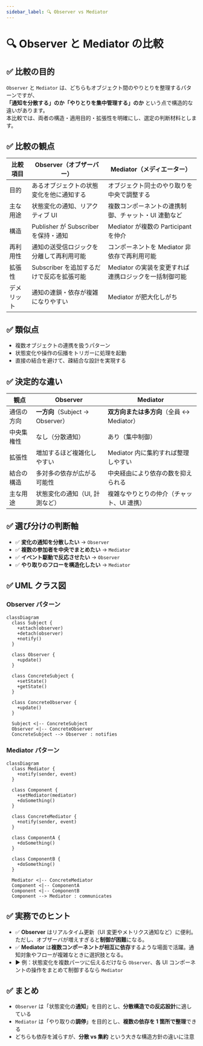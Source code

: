 ```yaml
---
sidebar_label: 🔍 Observer vs Mediator
---
```


# 🔍 Observer と Mediator の比較

## ✅ 比較の目的

`Observer` と `Mediator` は、どちらもオブジェクト間のやりとりを整理するパターンですが、  
**「通知を分散する」のか「やりとりを集中管理する」のか** という点で構造的な違いがあります。  
本比較では、両者の構造・適用目的・拡張性を明確にし、選定の判断材料とします。

## ✅ 比較の観点

| 比較項目   | Observer（オブザーバー）                  | Mediator（メディエーター）                            |
| ---------- | ----------------------------------------- | ----------------------------------------------------- |
| 目的       | あるオブジェクトの状態変化を他に通知する  | オブジェクト同士のやり取りを中央で調整する            |
| 主な用途   | 状態変化の通知、リアクティブ UI           | 複数コンポーネントの連携制御、チャット・UI 連動など   |
| 構造       | Publisher が Subscriber を保持・通知      | Mediator が複数の Participant を仲介                  |
| 再利用性   | 通知の送受信ロジックを分離して再利用可能  | コンポーネントを Mediator 非依存で再利用可能          |
| 拡張性     | Subscriber を追加するだけで反応を拡張可能 | Mediator の実装を変更すれば連携ロジックを一括制御可能 |
| デメリット | 通知の連鎖・依存が複雑になりやすい        | Mediator が肥大化しがち                               |

## ✅ 類似点

- 複数オブジェクトの連携を扱うパターン
- 状態変化や操作の伝播をトリガーに処理を起動
- 直接の結合を避けて、疎結合な設計を実現する

## ✅ 決定的な違い

| 観点       | Observer                         | Mediator                                  |
| ---------- | -------------------------------- | ----------------------------------------- |
| 通信の方向 | **一方向**（Subject → Observer） | **双方向または多方向**（全員 ↔ Mediator） |
| 中央集権性 | なし（分散通知）                 | あり（集中制御）                          |
| 拡張性     | 増加するほど複雑化しやすい       | Mediator 内に集約すれば整理しやすい       |
| 結合の構造 | 多対多の依存が広がる可能性       | 中央経由により依存の数を抑えられる        |
| 主な用途   | 状態変化の通知（UI, 計測など）   | 複雑なやりとりの仲介（チャット、UI 連携） |

## ✅ 選び分けの判断軸

- ✅ **変化の通知を分散したい** → `Observer`
- ✅ **複数の参加者を中央でまとめたい** → `Mediator`
- ✅ **イベント駆動で反応させたい** → `Observer`
- ✅ **やり取りのフローを構造化したい** → `Mediator`

## ✅ UML クラス図

### Observer パターン

```mermaid
classDiagram
  class Subject {
    +attach(observer)
    +detach(observer)
    +notify()
  }

  class Observer {
    +update()
  }

  class ConcreteSubject {
    +setState()
    +getState()
  }

  class ConcreteObserver {
    +update()
  }

  Subject <|-- ConcreteSubject
  Observer <|-- ConcreteObserver
  ConcreteSubject --> Observer : notifies
```

### Mediator パターン

```mermaid
classDiagram
  class Mediator {
    +notify(sender, event)
  }

  class Component {
    +setMediator(mediator)
    +doSomething()
  }

  class ConcreteMediator {
    +notify(sender, event)
  }

  class ComponentA {
    +doSomething()
  }

  class ComponentB {
    +doSomething()
  }

  Mediator <|-- ConcreteMediator
  Component <|-- ComponentA
  Component <|-- ComponentB
  Component --> Mediator : communicates
```

## ✅ 実務でのヒント

- ✅ **Observer** はリアルタイム更新（UI 変更やメトリクス通知など）に便利。ただし、オブザーバが増えすぎると**制御が困難**になる。
- ✅ **Mediator** は**複数コンポーネントが相互に依存**するような場面で活躍。通知対象やフローが複雑なときに選択肢となる。
- ▶️ 例：状態変化を複数パーツに伝えるだけなら `Observer`、各 UI コンポーネントの操作をまとめて制御するなら `Mediator`

## ✅ まとめ

- `Observer` は「状態変化の**通知**」を目的とし、**分散構造での反応設計**に適している
- `Mediator` は「やり取りの**調停**」を目的とし、**複数の依存を 1 箇所で整理**できる
- どちらも依存を減らすが、**分散 vs 集約** という大きな構造方針の違いに注意
